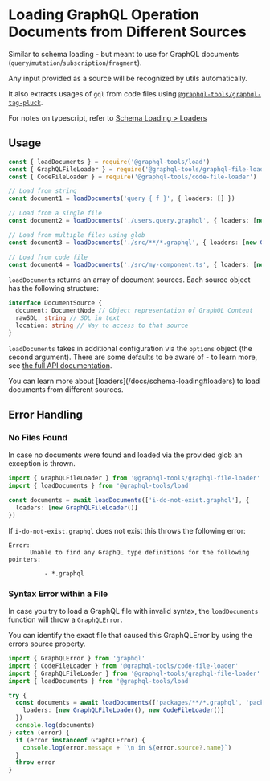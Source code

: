
# Loading GraphQL Operation Documents from Different Sources

Similar to schema loading - but meant to use for GraphQL documents
(`query`/`mutation`/`subscription`/`fragment`).

Any input provided as a source will be recognized by utils automatically.

It also extracts usages of `gql` from code files using
[`@graphql-tools/graphql-tag-pluck`](/docs/graphql-tag-pluck).

For notes on typescript, refer to [Schema Loading > Loaders](/docs/schema-loading#loaders)

## Usage

```ts
const { loadDocuments } = require('@graphql-tools/load')
const { GraphQLFileLoader } = require('@graphql-tools/graphql-file-loader')
const { CodeFileLoader } = require('@graphql-tools/code-file-loader')

// Load from string
const document1 = loadDocuments('query { f }', { loaders: [] })

// Load from a single file
const document2 = loadDocuments('./users.query.graphql', { loaders: [new GraphQLFileLoader()] })

// Load from multiple files using glob
const document3 = loadDocuments('./src/**/*.graphql', { loaders: [new GraphQLFileLoader()] })

// Load from code file
const document4 = loadDocuments('./src/my-component.ts', { loaders: [new CodeFileLoader()] })
```

`loadDocuments` returns an array of document sources. Each source object has the following
structure:

```ts
interface DocumentSource {
  document: DocumentNode // Object representation of GraphQL Content
  rawSDL: string // SDL in text
  location: string // Way to access to that source
}
```

`loadDocuments` takes in additional configuration via the `options` object (the second argument).
There are some defaults to be aware of - to learn more, see
[the full API documentation](/docs/api/modules/load_src#loaddocuments).

<Callout>
  You can learn more about [loaders](/docs/schema-loading#loaders) to load documents from different
  sources.
</Callout>

## Error Handling

### No Files Found

In case no documents were found and loaded via the provided glob an exception is thrown.

```ts
import { GraphQLFileLoader } from '@graphql-tools/graphql-file-loader'
import { loadDocuments } from '@graphql-tools/load'

const documents = await loadDocuments(['i-do-not-exist.graphql'], {
  loaders: [new GraphQLFileLoader()]
})
```

If `i-do-not-exist.graphql` does not exist this throws the following error:

```text
Error:
      Unable to find any GraphQL type definitions for the following pointers:

          - *.graphql
```

### Syntax Error within a File

In case you try to load a GraphQL file with invalid syntax, the `loadDocuments` function will throw
a `GraphQLError`.

You can identify the exact file that caused this GraphQLError by using the errors source property.

```ts
import { GraphQLError } from 'graphql'
import { CodeFileLoader } from '@graphql-tools/code-file-loader'
import { GraphQLFileLoader } from '@graphql-tools/graphql-file-loader'
import { loadDocuments } from '@graphql-tools/load'

try {
  const documents = await loadDocuments(['packages/**/*.graphql', 'packages/**/*.ts(x)'], {
    loaders: [new GraphQLFileLoader(), new CodeFileLoader()]
  })
  console.log(documents)
} catch (error) {
  if (error instanceof GraphQLError) {
    console.log(error.message + `\n in ${error.source?.name}`)
  }
  throw error
}
```
